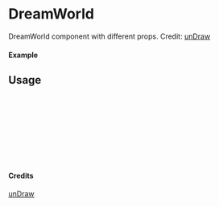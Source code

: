 
<Meta of={DreamWorld} title="unDraw/DreamWorld" />

# DreamWorld

DreamWorld component with different props.
Credit: [unDraw](https://undraw.co/illustrations)

#### Example

<Canvas of={DreamWorld.Primary} />

## Usage

```ts
import { DreamWorld } from "yadl-ui";

const Example = () => {
  return (
      <DreamWorld />
  );
};

export default Example;
```

#### Credits
[unDraw](https://undraw.co/illustrations)
